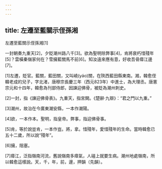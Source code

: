 ```yaml
---
---
---
```

title: 左遷至藍關示侄孫湘
---




左遷至藍關示侄孫湘[1]

一封朝奏九重天[2]，夕貶潮州路八千[3]。欲為聖明除弊事[4]，肯將衰朽惜殘年[5]？雲橫秦嶺家何在？雪擁藍關馬不前[6]。知汝遠來應有意，好收吾骨瘴江邊[7]。

[1]左遷，貶官。藍關，藍田關，又叫嶢(yáo)關，在陝西藍田縣東南。湘，韓愈侄韓老成的兒子，字北渚，唐穆宗長慶三年（西元823年）中進士，為大理丞。唐憲宗元和十四年，韓愈為刊部侍郎，因諫迎佛骨，被貶為潮州刺史。

[2]一封，指《諫迎佛骨表》。九重天，指宮闕。《楚辭·九辯》：“君之門以九重。”

[3]潮州，故治在今廣東潮安縣，一本作潮陽。

[4]欲，一本作本。聖明，指皇帝。弊事，指迎佛骨事。

[5]肯，等於說豈肯，一本作豈。將，拿。惜殘年，愛惜殘年的生命。當時韓愈已五十二歲，所以說“殘年”。

[6]擁，阻塞。

[7]瘴江，泛指嶺南河流，舊說嶺南多瘴氣，人碰上就要生病。潮州地處嶺南，所以韓愈這樣說。天，千，年，前，邊，押韻（先韻）。